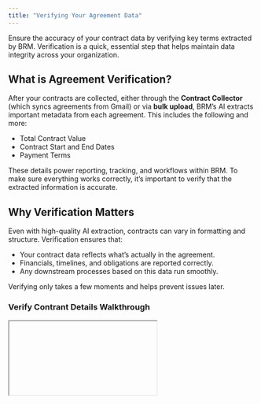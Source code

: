 ```yaml
---
title: "Verifying Your Agreement Data"
---
```


Ensure the accuracy of your contract data by verifying key terms extracted by BRM. Verification is a quick, essential step that helps maintain data integrity across your organization.

## What is Agreement Verification?

After your contracts are collected, either through the **Contract Collector** (which syncs agreements from Gmail) or via **bulk upload**, BRM’s AI extracts important metadata from each agreement. This includes the following and more:

- Total Contract Value
- Contract Start and End Dates
- Payment Terms

These details power reporting, tracking, and workflows within BRM. To make sure everything works correctly, it’s important to verify that the extracted information is accurate.

## Why Verification Matters

Even with high-quality AI extraction, contracts can vary in formatting and structure. Verification ensures that:

- Your contract data reflects what’s actually in the agreement.
- Financials, timelines, and obligations are reported correctly.
- Any downstream processes based on this data run smoothly.

Verifying only takes a few moments and helps prevent issues later.

### Verify Contrant Details Walkthrough

<iframe />